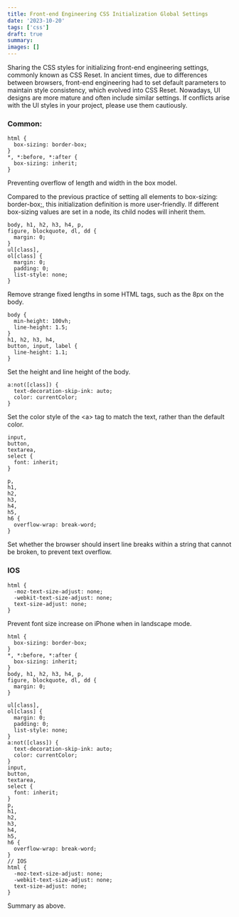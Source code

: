 ```yaml
---
title: Front-end Engineering CSS Initialization Global Settings
date: '2023-10-20'
tags: ['css']
draft: true
summary: 
images: []
---
```


Sharing the CSS styles for initializing front-end engineering settings, commonly known as CSS Reset. In ancient times, due to differences between browsers, front-end engineering had to set default parameters to maintain style consistency, which evolved into CSS Reset. Nowadays, UI designs are more mature and often include similar settings. If conflicts arise with the UI styles in your project, please use them cautiously.

### Common:

```
html {
  box-sizing: border-box;
}
*, *:before, *:after {
  box-sizing: inherit;
}
```
Preventing overflow of length and width in the box model.

Compared to the previous practice of setting all elements to box-sizing: border-box;, this initialization definition is more user-friendly. If different box-sizing values are set in a node, its child nodes will inherit them.
```
body, h1, h2, h3, h4, p,
figure, blockquote, dl, dd {
  margin: 0;
}
ul[class],
ol[class] {
  margin: 0;
  padding: 0;
  list-style: none;
}
```
Remove strange fixed lengths in some HTML tags, such as the 8px on the body.
```
body {
  min-height: 100vh;
  line-height: 1.5;
}
h1, h2, h3, h4,
button, input, label {
  line-height: 1.1;
}
```

Set the height and line height of the body.

```
a:not([class]) {
  text-decoration-skip-ink: auto;
  color: currentColor;
}
```

Set the color style of the \<a\> tag to match the text, rather than the default color.

```
input,
button,
textarea,
select {
  font: inherit;
}
```

```
p,
h1,
h2,
h3,
h4,
h5,
h6 {
  overflow-wrap: break-word;
}
```
Set whether the browser should insert line breaks within a string that cannot be broken, to prevent text overflow.

### IOS
```
html {
  -moz-text-size-adjust: none;
  -webkit-text-size-adjust: none;
  text-size-adjust: none;
}
```

Prevent font size increase on iPhone when in landscape mode.



```
html {
  box-sizing: border-box;
}
*, *:before, *:after {
  box-sizing: inherit;
}
body, h1, h2, h3, h4, p,
figure, blockquote, dl, dd {
  margin: 0;
}

ul[class],
ol[class] {
  margin: 0;
  padding: 0;
  list-style: none;
}
a:not([class]) {
  text-decoration-skip-ink: auto;
  color: currentColor;
}
input,
button,
textarea,
select {
  font: inherit;
}
p,
h1,
h2,
h3,
h4,
h5,
h6 {
  overflow-wrap: break-word;
}
// IOS
html {
  -moz-text-size-adjust: none;
  -webkit-text-size-adjust: none;
  text-size-adjust: none;
}
```
Summary as above.


















